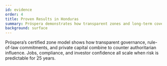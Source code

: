 ```yaml
---
id: evidence
order: 4
title: Proven Results in Honduras
summary: Próspera demonstrates how transparent zones and long-term coverage deliver real outcomes.
background: surface
---
```


Próspera’s certified zone model shows how transparent governance, rule-of-law commitments, and private capital combine to counter authoritarian influence. Jobs, compliance, and investor confidence all scale when risk is predictable for 25 years.

<Citation id="ref-prospera" />
